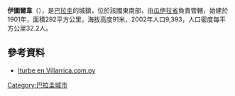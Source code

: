 {{Coord|26|3|25|S|56|29|4|W|display=title}}

'''伊圖爾韋'''（{{lang-es|Iturbe}}），是[[巴拉圭|巴拉圭]]的城鎮，位於該國東南部，由[[瓜伊拉省|瓜伊拉省]]負責管轄，始建於1901年，面積292平方公里，海拔高度91米，2002年人口9,393，人口密度每平方公里32.2人。

==參考資料==
* [https://web.archive.org/web/20121028210444/http://www.villarrica.com.py/guaira/guaira_iturbe.htm Iturbe en Villarrica.com.py]

{{Paraguay-geo-stub}}
[[Category:巴拉圭城市|Category:巴拉圭城市]]
